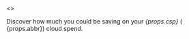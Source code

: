 <>
  <p>
    Discover how much you could be saving on your <i>{props.csp}</i> (
    {props.abbr}) cloud spend.
  </p>
</>
